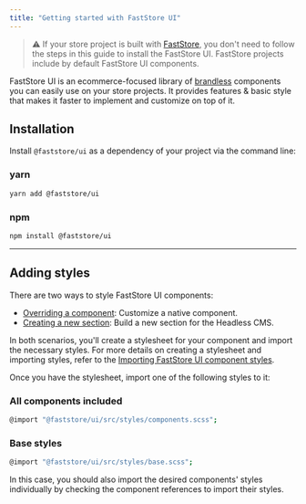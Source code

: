 ```yaml
---
title: "Getting started with FastStore UI"
---
```


> ⚠️ If your store project is built with [FastStore](https://developers.vtex.com/docs/guides/faststore), you don't need to follow the steps in this guide to install the FastStore UI. FastStore projects include by default FastStore UI components.

FastStore UI is an ecommerce-focused library of [brandless](https://developers.vtex.com/docs/guides/faststore/using-themes-overview#brandless-and-the-theming-structure) components you can easily use on your store projects.
It provides features & basic style that makes it faster to implement and customize on top of it.

## Installation

Install `@faststore/ui` as a dependency of your project via the command line:

### yarn

```sh
yarn add @faststore/ui
```

### npm

```sh
npm install @faststore/ui
```

---

## Adding styles

There are two ways to style FastStore UI components:

- [Overriding a component](https://developers.vtex.com/docs/guides/faststore/overrides-native-component): Customize a native component.
- [Creating a new section](https://developers.vtex.com/docs/guides/faststore/building-sections-creating-a-new-section): Build a new section for the Headless CMS.

In both scenarios, you'll create a stylesheet for your component and import the necessary styles. For more details on creating a stylesheet and importing styles, refer to the [Importing FastStore UI component styles](https://developers.vtex.com/docs/guides/faststore/using-themes-importing-ui-components-styles).

Once you have the stylesheet, import one of the following styles to it:

### All components included

```sh
@import "@faststore/ui/src/styles/components.scss";
```

### Base styles 

```sh
@import "@faststore/ui/src/styles/base.scss";
```
In this case, you should also import the desired components' styles individually by checking the component references to import their styles.
